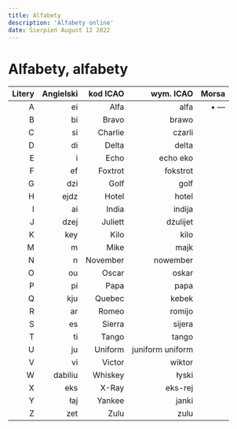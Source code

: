 ```yaml
---
title: Alfabety
description: 'Alfabety online'
date: Sierpień August 12 2022
---
```


# Alfabety, alfabety


| Litery | Angielski | kod ICAO | wym. ICAO       | Morsa |
| -----: | --------: | ----:    | -------------:  | -----:|
|     A  |  ei       |  Alfa    | alfa            | • —   |
|     B  |  bi       |  Bravo   | brawo           |       |
|     C  |  si       |  Charlie | czarli          |       |
|     D  |  di       |  Delta   | delta           |       |
|     E  |   i       |  Echo    | echo eko        |       |
|     F  |  ef       |  Foxtrot | fokstrot        |       |
|     G  |  dzi      |  Golf    | golf            |       |
|     H  |  ejdz     |  Hotel   | hotel           |       |
|     I  |  ai       |  India   | indija          |       |
|     J  |  dzej     |  Juliett | dżulijet        |       |
|     K  |  key      |  Kilo    | kilo            |       |
|     M  |  m        |  Mike    | majk            |       |
|     N  |  n        |  November| nowember        |       |
|     O  |  ou       |  Oscar   | oskar           |       |
|     P  |  pi       |  Papa    | papa            |       |
|     Q  |  kju      |  Quebec  | kebek           |       |
|     R  |  ar       |  Romeo   | romijo          |       |
|     S  |  es       |  Sierra  | sijera          |       |
|     T  |  ti       |  Tango   | tango           |       |
|     U  |  ju       |  Uniform | juniform uniform|       |
|     V  |  vi       |  Victor  | wiktor          |       |
|     W  |  dabiliu  |  Whiskey | łyski           |       |
|     X  |  eks      |  X-Ray   | eks-rej         |       |
|     Y  |  łaj      |  Yankee  | janki           |       |
|     Z  |  zet      |  Zulu    | zulu            |       |  

